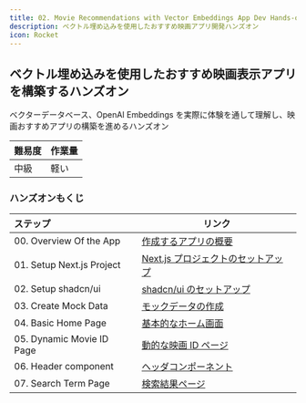 ```yaml
---
title: 02. Movie Recommendations with Vector Embeddings App Dev Hands-on
description: ベクトル埋め込みを使用したおすすめ映画アプリ開発ハンズオン
icon: Rocket
---
```


## ベクトル埋め込みを使用したおすすめ映画表示アプリを構築するハンズオン

ベクターデータベース、OpenAI Embeddings を実際に体験を通して理解し、映画おすすめアプリの構築を進めるハンズオン

|難易度 |作業量 |
|:-- |:-- |
|中級 |軽い |

### ハンズオンもくじ

|ステップ |リンク |
|:-- |-- |
|00. Overview Of the App |[作成するアプリの概要](./hands-on/01-basic-rag-app/00_overview_of_app) |
|01. Setup Next.js Project|[Next.js プロジェクトのセットアップ](./02-movie-recommendations-app/01_setup_nextjs_project) |
|02. Setup shadcn/ui |[shadcn/ui のセットアップ](./02-movie-recommendations-app/02_setup_shadcn_ui) |
|03. Create Mock Data |[モックデータの作成](./02-movie-recommendations-app/03_create_mock_data) |
|04. Basic Home Page |[基本的なホーム画面](./02-movie-recommendations-app/04_basic_home_page) |
|05. Dynamic Movie ID Page |[動的な映画 ID ページ](./02-movie-recommendations-app/05_dynamic_movie_id_page) |
|06. Header component |[ヘッダコンポーネント](./02-movie-recommendations-app/06_header_component) |
|07. Search Term Page |[検索結果ページ](./02-movie-recommendations-app/07_search_term_page) |
